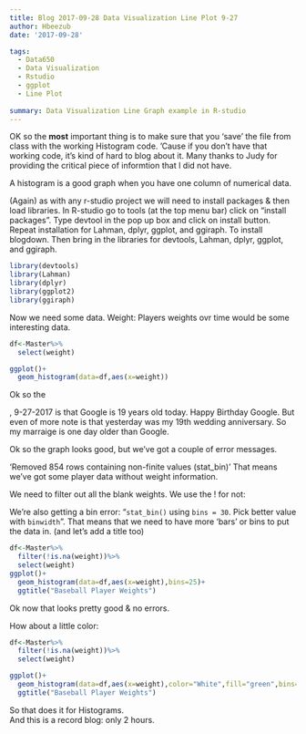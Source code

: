 ```yaml
---
title: Blog 2017-09-28 Data Visualization Line Plot 9-27
author: Hbeezub
date: '2017-09-28'

tags:
  - Data650
  - Data Visualization
  - Rstudio
  - ggplot
  - Line Plot
  
summary: Data Visualization Line Graph example in R-studio
---
```


OK so the <strong>most</strong> important thing is to make sure that you 'save' the file from class with the working Histogram code.  'Cause if you don't have that working code, it's kind of hard to blog about it.  Many thanks to Judy for providing the critical piece of informtion that I did not have.

A histogram is a good graph when you have one column of numerical data.

(Again) as with any r-studio project we will need to install packages & then load libraries.
In R-studio go to tools (at the top menu bar) click on "install packages".  Type devtool in the pop up box and click on install button.
Repeat installation for Lahman, dplyr, ggplot, and ggiraph.  To install blogdown.
Then bring in the libraries for devtools, Lahman, dplyr, ggplot, and ggiraph.

```r
library(devtools)
library(Lahman)
library(dplyr)
library(ggplot2)
library(ggiraph)
```

Now we need some data.  Weight: Players weights ovr time would be some interesting data.

```r
df<-Master%>%
  select(weight)

ggplot()+
  geom_histogram(data=df,aes(x=weight))
```


Ok so the <strong><style>color:orange funFact for Today</style></strong>, 9-27-2017 is that Google is 19 years old today. Happy Birthday Google.  But even of more note is that yesterday was my 19th wedding anniversary.  So my marraige is one day older than Google. 

Ok so the graph looks good, but we've got a couple of error messages.  

'Removed 854 rows containing non-finite values (stat_bin)'   That means we've got some player data without weight information.

We need to filter out all the blank weights. We use the ! for not: 

We're also getting a bin error: "`stat_bin()` using `bins = 30`. Pick better value with `binwidth`".
That means that we need to have more 'bars' or bins to put the data in.  (and let's add a title too)

```r
df<-Master%>%
  filter(!is.na(weight))%>%
  select(weight)
ggplot()+
  geom_histogram(data=df,aes(x=weight),bins=25)+
  ggtitle("Baseball Player Weights") 

```
Ok now that looks pretty good & no errors.

How about a little color:

```r
df<-Master%>%
  filter(!is.na(weight))%>%
  select(weight)

ggplot()+
  geom_histogram(data=df,aes(x=weight),color="White",fill="green",bins=25)+
  ggtitle("Baseball Player Weights")
```


So that does it for Histograms.  
And this is a record blog: only 2 hours.